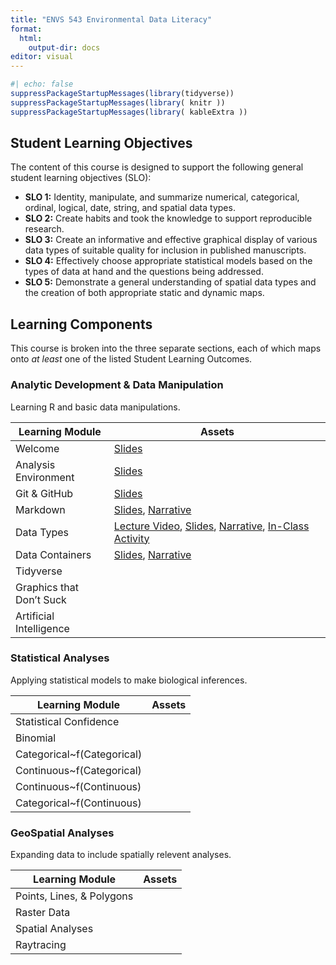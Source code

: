 ```yaml
---
title: "ENVS 543 Environmental Data Literacy"
format: 
  html:
    output-dir: docs
editor: visual
---
```


```r
#| echo: false
suppressPackageStartupMessages(library(tidyverse))
suppressPackageStartupMessages(library( knitr ))
suppressPackageStartupMessages(library( kableExtra ))

```

## Student Learning Objectives

The content of this course is designed to support the following general student learning objectives (SLO):

-   **SLO 1:** Identity, manipulate, and summarize numerical, categorical, ordinal, logical, date, string, and spatial data types.\
-   **SLO 2:** Create habits and took the knowledge to support reproducible research.\
-   **SLO 3:** Create an informative and effective graphical display of various data types of suitable quality for inclusion in published manuscripts.\
-   **SLO 4:** Effectively choose appropriate statistical models based on the types of data at hand and the questions being addressed.\
-   **SLO 5:** Demonstrate a general understanding of spatial data types and the creation of both appropriate static and dynamic maps.

## Learning Components

This course is broken into the three separate sections, each of which maps onto *at least* one of the listed Student Learning Outcomes.

### Analytic Development & Data Manipulation

Learning R and basic data manipulations.

| Learning Module          | Assets                                                                                                                                                                |
|-----------------------|-------------------------------------------------|
| Welcome                  | [Slides](welcome_slides.html)                                                                                                                                         |
| Analysis Environment     | [Slides](analysis_environment_slides.html)                                                                                                                            |
| Git & GitHub             | [Slides](git_github_slides.html)                                                                                                                                      |
| Markdown                 | [Slides](markdown_slides.html), [Narrative](markdown.html)                                                                                                            |
| Data Types               | [Lecture Video](https://youtu.be/23GLGUvRGcY), [Slides](data_types_slides.html), [Narrative](data_types.html), [In-Class Activity](in-class/data_types_in-class.html) |
| Data Containers          | [Slides](data_containers_slides.html), [Narrative](data_containers.html)                                                                                              |
| Tidyverse                |                                                                                                                                                                       |
| Graphics that Don't Suck |                                                                                                                                                                       |
| Artificial Intelligence  |                                                                                                                                                                       |

### Statistical Analyses

Applying statistical models to make biological inferences.

| Learning Module             | Assets |
|-----------------------------|--------|
| Statistical Confidence      |        |
| Binomial                    |        |
| Categorical\~f(Categorical) |        |
| Continuous\~f(Categorical)  |        |
| Continuous\~f(Continuous)   |        |
| Categorical\~f(Continuous)  |        |

### GeoSpatial Analyses

Expanding data to include spatially relevent analyses.

| Learning Module           | Assets |
|---------------------------|--------|
| Points, Lines, & Polygons |        |
| Raster Data               |        |
| Spatial Analyses          |        |
| Raytracing                |        |

